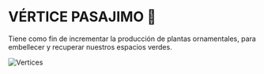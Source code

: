 
<SEO title="Pasajimo"/>





# VÉRTICE PASAJIMO 🌳

Tiene como fin de incrementar la producción de plantas ornamentales, para embellecer y recuperar nuestros espacios verdes. 
 

![Vertices](/assets/Vértice_Pasajimo[1].png)


